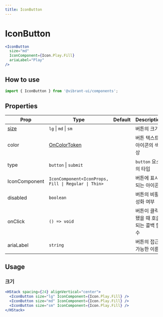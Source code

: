 ```yaml
---
title: IconButton
---
```


# IconButton

```jsx live
<IconButton
  size="md"
  IconComponent={Icon.Play.Fill}
  ariaLabel="Play"
/>
```

## How to use

```jsx
import { IconButton } from '@vibrant-ui/components';
```

## Properties

| Prop          | Type                                                   | Default | Description                           |
| ------------- | ------------------------------------------------------ | ------- | ------------------------------------- |
| [size](#크기) | `lg` \| `md` \| `sm`                                   |         | 버튼의 크기                           |
| color         | [OnColorToken](/docs/core-concepts/colors/color-token) |         | 버튼 텍스트, 아이콘의 색상            |
| type          | `button` \| `submit `                                  |         | `button` 요소의 타입                  |
| IconComponent | `IconComponent<IconProps, Fill \| Regular \| Thin>`    |         | 버튼에 표시되는 아이콘                |
| disabled      | `boolean`                                              |         | 버튼의 비활성화 여부                  |
| onClick       | `() => void`                                           |         | 버튼이 클릭됐을 때 호출되는 콜백 함수 |
| ariaLabel     | `string`                                               |         | 버튼의 접근 가능한 이름               |

## Usage

### 크기

```jsx live
<HStack spacing={24} alignVertical="center">
  <IconButton size="lg" IconComponent={Icon.Play.Fill} />
  <IconButton size="md" IconComponent={Icon.Play.Fill} />
  <IconButton size="sm" IconComponent={Icon.Play.Fill} />
</HStack>
```
